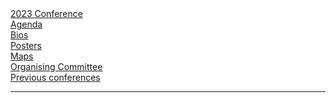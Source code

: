 ```{=html}
<div class="d-flex flex-column flex-md-row justify-content-md-between">
    <div class="p-2"><a href="index.html">2023 Conference</a></div>
    <div class="p-2"><a href="agenda.html">Agenda</a></div>
    <div class="p-2"><a href="bios.html">Bios</a></div>
    <div class="p-2"><a href="posters.html">Posters</a></div>
    <div class="p-2"><a href="maps.html">Maps</a></div>
    <div class="p-2"><a href="organising-committee.html">Organising Committee</a></div>
    <div class="p-2"><a href="../all-conferences.html">Previous conferences</a></div>
</div>
```

---